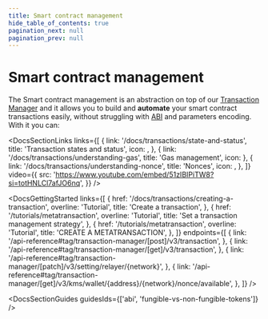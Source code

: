 ```yaml
---
title: Smart contract management
hide_table_of_contents: true
pagination_next: null
pagination_prev: null
---
```



# Smart contract management

The Smart contract management is an abstraction on top of our [Transaction Manager](/docs/transactions/transaction-management) and it allows you to build and **automate** your smart contract transactions easily, without struggling with [ABI](/guides/ABI) and parameters encoding. With it you can:

<DocsSectionLinks
links={[
{
link: '/docs/transactions/state-and-status',
title: 'Transaction states and status',
icon: <RocketLaunchOutlined />,
},
{
link: '/docs/transactions/understanding-gas',
title: 'Gas management',
icon: <UploadOutlined />
},
{
link: '/docs/transactions/understanding-nonce',
title: 'Nonces',
icon: <CompareArrowsOutlined />,
},
]}
video={{
src: 'https://www.youtube.com/embed/51zIBIPiTW8?si=totHNLCl7afJO6nq',
}}
/>

<DocsGettingStarted
links={[
{
href: '/docs/transactions/creating-a-transaction',
overline: 'Tutorial',
title: 'Create a transaction',
},
{
href: '/tutorials/metatransaction',
overline: 'Tutorial',
title: 'Set a transaction management strategy',
},
{
href: '/tutorials/metatransaction',
overline: 'Tutorial',
title: 'CREATE A METATRANSACTION',
},
]}
endpoints={[
{
link: '/api-reference#tag/transaction-manager/[post]/v3/transaction',
},
{
link: '/api-reference#tag/transaction-manager/[get]/v3/transaction',
},
{
link: '/api-reference#tag/transaction-manager/[patch]/v3/setting/relayer/{network}',
},
{
link: '/api-reference#tag/transaction-manager/[get]/v3/kms/wallet/{address}/{network}/nonce/available',
},
]}
/>

<DocsSectionGuides
guidesIds={['abi', 'fungible-vs-non-fungible-tokens']}
/>
